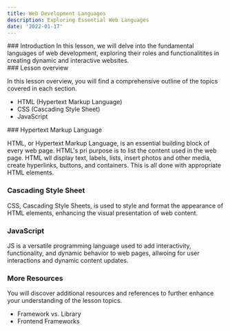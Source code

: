 ```yaml
---
title: Web Development Languages
description: Exploring Essential Web Languages
date: '2022-01-17'
---
```


<Section>
	### Introduction In this lesson, we will delve into the fundamental languages of web development,
	exploring their roles and functionalitites in creating dynamic and interactive websites.
</Section>

<Section>
### Lesson overview

In this lesson overview, you will find a comprehensive outline of the topics covered in each section.

- HTML (Hypertext Markup Language)
- CSS (Cascading Style Sheet)
- JavaScript

</Section>

<Section>
	### Hypertext Markup Language 
	
<PImage 
	src='/images/pngs/html-logo.png' 
	alt='html logo' 
	width={100} 
	height={100} 
/>

HTML, or Hypertext Markup Language, is an essential
building block of every web page. HTML's pri purpose is to list the content used in the web page.
HTML wll display text, labels, lists, insert photos and other media, create hyperlinks, buttons,
and containers. This is all done with appropriate HTML elements.

</Section>

<Section>

### Cascading Style Sheet

<PImage
	src='/images/pngs/css-logo.png'
	alt='css logo'
	width={100}
	height={100}
/>

CSS, Cascading Style Sheets, is used to style and format the appearance
of HTML elements, enhancing the visual presentation of web content.

</Section>
<Section>

### JavaScript

<PImage
	src='/images/pngs/js-logo.png'
	alt='js logo'
	width={100}
	height={100}
/>

JS is a versatile programming language used to add interactivity, functionality,
and dynamic behavior to web pages, allwoing for user interactions and dynamic content updates.

</Section>
<Section>

### More Resources

You will discover additional resources and references to further enhance your understanding of the lesson topics.

- <MDXLink href=''>Framework vs. Library</MDXLink>
- <MDXLink href=''>Frontend Frameworks</MDXLink>

</Section>
